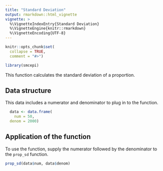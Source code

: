 ```yaml
---
title: "Standard Deviation"
output: rmarkdown::html_vignette
vignette: >
  %\VignetteIndexEntry{Standard Deviation}
  %\VignetteEngine{knitr::rmarkdown}
  %\VignetteEncoding{UTF-8}
---
```


```r
knitr::opts_chunk$set(
  collapse = TRUE,
  comment = "#>")

library(smcepi)
```

This function calculates the standard deviation of a proportion.

## Data structure

This data includes a numerator and denominator to plug in to the function.

```r
  data <- data.frame(
    num = 50,
  denom = 2000)
```

## Application of the function

To use the function, supply the numerator followed by the denominator to the `prop_sd` function.

```r
prop_sd(data$num, data$denom)
```
